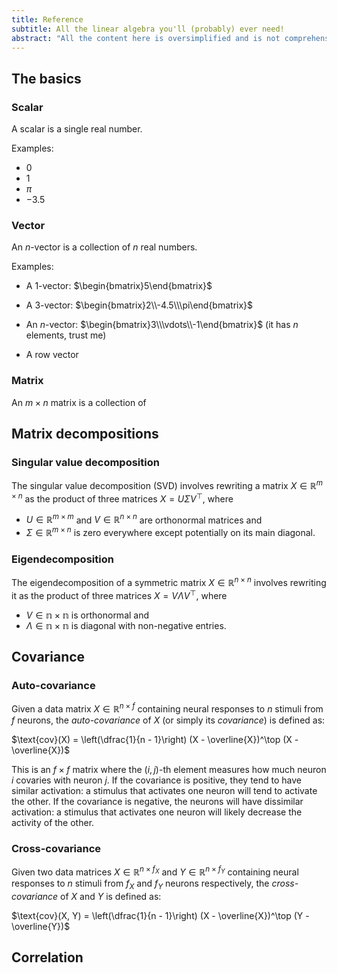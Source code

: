 ```yaml
---
title: Reference
subtitle: All the linear algebra you'll (probably) ever need!
abstract: "All the content here is oversimplified and is not comprehensive: its purpose is to serve as a quick reference to unfamiliar or once-studied concepts discussed in the tutorial."
---
```


## The basics

### Scalar

A scalar is a single real number.

Examples:

- $0$
- $1$
- $\pi$
- $-3.5$

### Vector

An $n$-vector is a collection of $n$ real numbers.

Examples:

- A 1-vector: $\begin{bmatrix}5\end{bmatrix}$
- A 3-vector: $\begin{bmatrix}2\\-4.5\\\pi\end{bmatrix}$
- An $n$-vector: $\begin{bmatrix}3\\\vdots\\-1\end{bmatrix}$ (it has $n$ elements, trust me)

- A row vector 

### Matrix

An $m \times n$ matrix is a collection of 


## Matrix decompositions

### Singular value decomposition

The singular value decomposition (SVD) involves rewriting a matrix $X \in \mathbb{R}^{m \times n}$ as the product of three matrices $X = U \Sigma V^\top$, where

- $U \in \mathbb{R}^{m \times m}$ and $V \in \mathbb{R}^{n \times n}$ are orthonormal matrices and
- $\Sigma \in \mathbb{R}^{m \times n}$ is zero everywhere except potentially on its main diagonal.

### Eigendecomposition

The eigendecomposition of a symmetric matrix $X \in \mathbb{R}^{n \times n}$ involves rewriting it as the product of three matrices $X = V \Lambda V^\top$, where

- $V \in \mathbb{n \times n}$ is orthonormal and
- $\Lambda \in \mathbb{n \times n}$ is diagonal with non-negative entries.

## Covariance

### Auto-covariance

Given a data matrix $X \in \mathbb{R}^{n \times f}$ containing neural responses to $n$ stimuli from $f$ neurons, the *auto-covariance* of $X$ (or simply its *covariance*) is defined as:

$\text{cov}(X) = \left(\dfrac{1}{n - 1}\right) (X - \overline{X})^\top (X - \overline{X})$

This is an $f \times f$ matrix where the $(i, j)$-th element measures how much neuron $i$ covaries with neuron $j$. If the covariance is positive, they tend to have similar activation: a stimulus that activates one neuron will tend to activate the other. If the covariance is negative, the neurons will have dissimilar activation: a stimulus that activates one neuron will likely decrease the activity of the other.

### Cross-covariance

Given two data matrices $X \in \mathbb{R}^{n \times f_X}$ and $Y \in \mathbb{R}^{n \times f_Y}$ containing neural responses to $n$ stimuli from $f_X$  and $f_Y$ neurons respectively, the *cross-covariance* of $X$ and $Y$ is defined as:

$\text{cov}(X, Y) = \left(\dfrac{1}{n - 1}\right) (X - \overline{X})^\top (Y - \overline{Y})$

## Correlation
